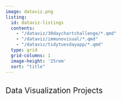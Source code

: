 ```yaml
---
image: dataviz.png
listing: 
  id: dataviz-listings
  contents: 
    - "/dataviz/30daychartchallenge/*.qmd"
    - "/dataviz/immunovisual/*.qmd"
    - "/dataviz/tidytuesdayapp/*.qmd"
  type: grid
  grid-columns: 1  
  image-height: '25rem'  
  sort: "title" 
---
```


## [Data Visualization Projects]{style="font-weight:400;"}

#### 
